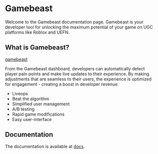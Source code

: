 # Gamebeast
 
Welcome to the Gamebeast documentation page. Gamebeast is your developer tool for unlocking the maximum potential of your game on UGC platforms like Roblox and UEFN. 


## What is Gamebeast?
[gamebeast](https://gamebeast.gg)

From the Gamebeast dashboard, developers can automatically detect player pain points and make live updates to their experience. By making adjustments that are seamless to their users, the experience is optimized for engagement - creating a boost in developer revenue.
* Liveops
* Beat the algorithm
* Simplified user management
* A/B testing
* Rapid game modifications
* Easy user-interface

## Documentation

The documentation is available at [docs](https://docs.gamebeast.gg).
